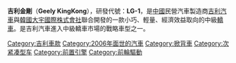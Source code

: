 {{Unreferenced|time=2021-04-24T17:22:29+00:00}}
{{Infobox Automobile generation
| image        = File:2010 Geely MK (New Zealand).jpg
| caption = 右駕版吉利金剛，攝於[[紐西蘭|紐西蘭]][[因弗卡吉爾|因弗卡吉爾]]
| name         = 吉利金剛
| production   = 2006年—現在
| engine       = 1.5L [[直列四缸引擎|直列四缸引擎]] DOHC 16V 1.5L<br>1.8L 直列四汽缸 DOHC 16V
| aka          = LG-1<br>Geely MK
| transmission = 五前速[[手動變速器|手動變速器]]
| length       = 4342 mm
| width        = 1692 mm
| height       = 1435 mm 
| layout       = [[前置前驅|前置前驅]]
| body_style   = 四門[[轎車|轎車]] 
| weight       = 1060 kg
| wheelbase    = 2502 mm
| assembly = {{CHN}}[[浙江省|浙江省]][[臨海市|臨海市]]<br>{{CHN}}[[湖南省|湖南省]][[湘潭市|湘潭市]]
}}

'''吉利金剛'''（'''Geely KingKong'''），研發代號：'''LG-1'''，是[[中國|中國]]民營汽車製造商[[吉利汽車|吉利汽車]]與[[韓國|韓國]][[大宇國際|大宇國際]][[株式會社|株式會社]]聯合開發的一款小巧、輕量、經濟效益取向的中級[[轎車|轎車]]。是吉利汽車進入中級轎車市場的戰略車型之一。
{{Geely}}
[[Category:吉利車款|Category:吉利車款]]
[[Category:2006年面世的汽車|Category:2006年面世的汽車]]
[[Category:掀背車|Category:掀背車]]
[[Category:次紧凑型车|Category:次紧凑型车]]
[[Category:前置引擎|Category:前置引擎]]
[[Category:前輪驅動|Category:前輪驅動]]